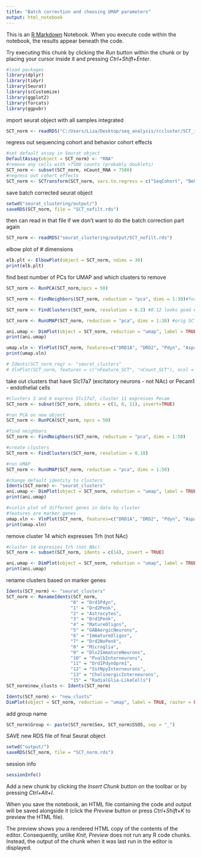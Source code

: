 ```yaml
---
title: "Batch correction and choosing UMAP parameters"
output: html_notebook
---
```


This is an [R Markdown](http://rmarkdown.rstudio.com) Notebook. When you execute code within the notebook, the results appear beneath the code. 

Try executing this chunk by clicking the *Run* button within the chunk or by placing your cursor inside it and pressing *Ctrl+Shift+Enter*. 

```r
#load packages
library(dplyr)
library(tidyr)
library(Seurat)
library(scCustomize)
library(ggplot2)
library(forcats)
library(ggpubr)
```

import seurat object with all samples integrated
```r
SCT_norm <- readRDS("C:/Users/Liza/Desktop/seq_analysis/rccluster/SCT_integration_cluster/output/all_samples_integrated.rds")
```

regress out sequencing cohort and behavior cohort effects
```r
#set default assay in Seurat object
DefaultAssay(object = SCT_norm) <- "RNA"
#remove any cells with >7500 counts (probably doublets)
SCT_norm <- subset(SCT_norm, nCount_RNA < 7500)
#regress out cohort effects
SCT_norm <- SCTransform(SCT_norm, vars.to.regress = c("SeqCohort", "BehCohort"), return.only.var.genes = TRUE)
```

save batch corrected seurat object
```r
setwd("seurat_clustering/output/")
saveRDS(SCT_norm, file = "SCT_nofilt.rds")
```

then can read in that file if we don't want to do the batch correction part again
```r
SCT_norm <- readRDS("seurat_clustering/output/SCT_nofilt.rds")
```


elbow plot of # dimensions
```r
elb.plt <- ElbowPlot(object = SCT_norm, ndims = 30)
print(elb.plt)
```


find best number of PCs for UMAP and which clusters to remove
```r
SCT_norm <- RunPCA(SCT_norm,npcs = 50)

SCT_norm <- FindNeighbors(SCT_norm, reduction = "pca", dims = 1:30)#for original SCT_norm used 1:30

SCT_norm <- FindClusters(SCT_norm, resolution = 0.2) #0.12 looks good #orig SCT_norm used 0.2

SCT_norm <- RunUMAP(SCT_norm, reduction = "pca", dims = 1:30) #orig SCT_norm used 1:30

ani.umap <- DimPlot(object = SCT_norm, reduction = "umap", label = TRUE, raster = FALSE) #+ scale_x_reverse() + scale_y_reverse()
print(ani.umap)

umap.vln <- VlnPlot(SCT_norm, features=c("DRD1A", "DRD2", "Pdyn", "Aspa", "Sst", "Olig2", "Gja1", "Aif1", "Slc17a7", "Pecam1", "Trh"), pt.size = 0, combine = TRUE)
print(umap.vln)

# Idents(SCT_norm_reg) <- "seurat_clusters"
# VlnPlot(SCT_norm, features = c("nFeature_SCT", "nCount_SCT"), ncol = 2, pt.size = 0, combine = TRUE, assay = "SCT", slot = "counts")
```
take out clusters that have Slc17a7 (excitatory neurons - not NAc) or Pecam1 - endothelial cells
```r
#clusters 3 and 6 express Slc17a7, cluster 11 expresses Pecam
SCT_norm <- subset(SCT_norm, idents = c(3, 6, 11), invert=TRUE)
```


```r
#run PCA on new object
SCT_norm <- RunPCA(SCT_norm, npcs = 50)

#find neighbors
SCT_norm <- FindNeighbors(SCT_norm, reduction = "pca", dims = 1:50)

#create clusters
SCT_norm <- FindClusters(SCT_norm, resolution = 0.18) 

#run UMAP
SCT_norm <- RunUMAP(SCT_norm, reduction = "pca", dims = 1:50)

#change default identity to clusters
Idents(SCT_norm) <- "seurat_clusters"
ani.umap <- DimPlot(object = SCT_norm, reduction = "umap", label = TRUE, raster = TRUE)
print(ani.umap)

#violin plot of different genes in data by cluster
#features are marker genes
umap.vln <- VlnPlot(SCT_norm, features=c("DRD1A", "DRD2", "Pdyn", "Aspa", "Sst", "Olig2", "Gja1", "Aif1", "Trh", assay = "RNA", slot = "counts"), pt.size = 0, combine = TRUE)
print(umap.vln)
```

remove cluster 14 which expresses Trh (not NAc)
```r
#cluster 14 expresses Trh (not NAc)
SCT_norm <- subset(SCT_norm, idents = c(14), invert = TRUE)

ani.umap <- DimPlot(object = SCT_norm, reduction = "umap", label = TRUE, raster = FALSE)
print(ani.umap)

```


rename clusters based on marker genes
```r
Idents(SCT_norm) <- "seurat_clusters"
SCT_norm <- RenameIdents(SCT_norm,
                        "0" = "Drd1Pdyn",
                        "1" = "Drd2Penk",
                        "2" = "Astrocytes", 
                        "3" = "Drd1Penk",
                        "4" = "MatureOligos",
                        "5" = "GABAergicNeurons",
                        "6" = "ImmatureOligos",
                        "7" = "Drd2NoPenk",
                        "8" = "Microglia",
                        "9" = "Dlx2ImmatureNeurons",
                        "10" = "PvalbInterneurons",
                        "11" = "Drd1PdynOprm1",
                        "12" = "SstNpyInterneurons",
                        "13" = "CholinergicInterneurons",
                        "15" = "RadialGlia-LikeCells")
SCT_norm$new_clusts <- Idents(SCT_norm)

Idents(SCT_norm) <- "new_clusts"
DimPlot(object = SCT_norm, reduction = "umap", label = TRUE, raster = FALSE)

```

add group name
```r
SCT_norm$Group <- paste(SCT_norm$Sex, SCT_norm$SSOS, sep = "_")
```

SAVE new RDS file of final Seurat object
```r
setwd("output/")
saveRDS(SCT_norm, file = "SCT_norm.rds")
```

session info
```r
sessionInfo()
```




Add a new chunk by clicking the *Insert Chunk* button on the toolbar or by pressing *Ctrl+Alt+I*.

When you save the notebook, an HTML file containing the code and output will be saved alongside it (click the *Preview* button or press *Ctrl+Shift+K* to preview the HTML file).

The preview shows you a rendered HTML copy of the contents of the editor. Consequently, unlike *Knit*, *Preview* does not run any R code chunks. Instead, the output of the chunk when it was last run in the editor is displayed.
